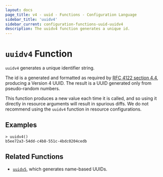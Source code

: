 ```yaml
---
layout: docs
page_title: v4 - uuid - Functions - Configuration Language
sidebar_title: 'uuidv4'
sidebar_current: configuration-functions-uuid-uuidv4
description: The uuidv4 function generates a unique id.
---
```


# `uuidv4` Function

`uuidv4` generates a unique identifier string.

The id is a generated and formatted as required by [RFC 4122 section
4.4](https://tools.ietf.org/html/rfc4122#section-4.4), producing a Version 4
UUID. The result is a UUID generated only from pseudo-random numbers.

This function produces a new value each time it is called, and so using it
directly in resource arguments will result in spurious diffs. We do not
recommend using the `uuidv4` function in resource configurations.

## Examples

```text
> uuidv4()
b5ee72a3-54dd-c4b8-551c-4bdc0204cedb
```

## Related Functions

- [`uuidv5`](./uuidv5), which generates name-based UUIDs.
